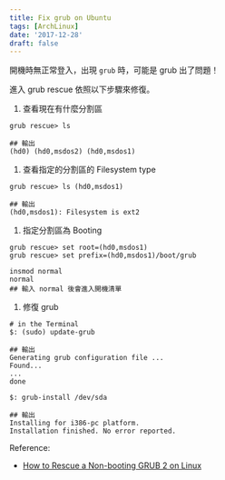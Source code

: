 ```yaml
---
title: Fix grub on Ubuntu
tags: [ArchLinux]
date: '2017-12-28'
draft: false
---
```


開機時無正常登入，出現 `grub` 時，可能是 grub 出了問題！

進入 grub rescue 依照以下步驟來修復。

1. 查看現在有什麼分割區

```
grub rescue> ls

## 輸出
(hd0) (hd0,msdos2) (hd0,msdos1)

```

1. 查看指定的分割區的 Filesystem type

```
grub rescue> ls (hd0,msdos1)

## 輸出
(hd0,msdos1): Filesystem is ext2

```

1. 指定分割區為 Booting

```
grub rescue> set root=(hd0,msdos1)
grub rescue> set prefix=(hd0,msdos1)/boot/grub

insmod normal
normal
## 輸入 normal 後會進入開機清單
```

1. 修復 grub

```
# in the Terminal
$: (sudo) update-grub

## 輸出
Generating grub configuration file ...
Found...
...
done

$: grub-install /dev/sda

## 輸出
Installing for i386-pc platform.
Installation finished. No error reported.
```

Reference:

- [How to Rescue a Non-booting GRUB 2 on Linux](https://www.linux.com/learn/how-rescue-non-booting-grub-2-linux%20)
